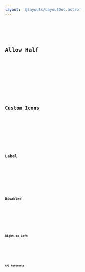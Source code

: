 ```yaml
---
layout: '@layouts/LayoutDoc.astro'
---
```




<Preview client:load>
	<Fragment slot="preview">
		<Example client:visible />
	</Fragment>
	<Fragment slot="code">
		<Code code={ExampleRaw} lang="svelte" />
	</Fragment>
</Preview>

## Allow Half

<Preview client:load>
	<Fragment slot="preview">
		<ExampleHalf client:visible />
	</Fragment>
	<Fragment slot="code">
		<Code code={ExampleHalfRaw} lang="svelte" />
	</Fragment>
</Preview>

## Custom Icons

<Preview client:load>
	<Fragment slot="preview">
		<ExampleCustomIcons client:visible />
	</Fragment>
	<Fragment slot="code">
		<Code code={ExampleCustomIconsRaw} lang="svelte" />
	</Fragment>
</Preview>

## Label

<Preview client:load>
	<Fragment slot="preview">
		<ExampleLabel client:visible />
	</Fragment>
	<Fragment slot="code">
		<Code code={ExampleLabelRaw} lang="svelte" />
	</Fragment>
</Preview>

## Disabled

<Preview client:load>
	<Fragment slot="preview">
		<ExampleDisabled client:visible />
	</Fragment>
	<Fragment slot="code">
		<Code code={ExampleDisabledRaw} lang="svelte" />
	</Fragment>
</Preview>

## Right-to-Left

<Preview client:load>
	<Fragment slot="preview">
		<ExampleRtl client:visible />
	</Fragment>
	<Fragment slot="code">
		<Code code={ExampleRtlRaw} lang="svelte" />
	</Fragment>
</Preview>

## API Reference

<ApiTable />
